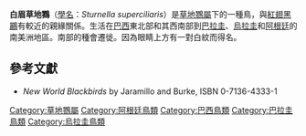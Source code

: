 {{Speciesbox
| name = 白眉草地鷚
| status = LC
| status_system = IUCN3.1
| status_ref = <ref>{{IUCN|id=22724218 |title=''Sturnella superciliaris'' |assessors=[[BirdLife_International|BirdLife International]] |version=2013.2 |year=2012 |accessdate=26 November 2013}}</ref>
| image = Sturnella_superciliaris_-Vale_do_Ribeira,_Registro,_Sao_Paulo,_Brazil_-8.jpg
| genus = Sturnella
| species = superciliaris
| authority = ([[Charles_Lucien_Bonaparte|Bonaparte]], 1851)
}}

'''白眉草地鷚'''（[[學名|學名]]：''Sturnella superciliaris''）是[[草地鷚屬|草地鷚屬]]下的一種鳥，與[[紅翅黑鸝|紅翅黑鸝]]有較近的親緣關係。生活在[[巴西|巴西]]東北部和其西南部到[[巴拉圭|巴拉圭]]、[[烏拉圭|烏拉圭]]和[[阿根廷|阿根廷]]的南美洲地區。南部的種會遷徙。因為眼睛上方有一對白紋而得名。

== 參考文獻==
{{Reflist}}<!-- Condor109:605 -->

* ''New World Blackbirds'' by Jaramillo and Burke, ISBN 0-7136-4333-1
{{Taxonbar|from=Q1589693}}

[[Category:草地鷚屬|Category:草地鷚屬]]
[[Category:阿根廷鳥類|Category:阿根廷鳥類]]
[[Category:巴西鳥類|Category:巴西鳥類]]
[[Category:巴拉圭鳥類|Category:巴拉圭鳥類]]
[[Category:烏拉圭鳥類|Category:烏拉圭鳥類]]